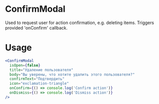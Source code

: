 
<Meta title="MDX|ConfirmModal" component={ConfirmModal} />

# ConfirmModal

Used to request user for action confirmation, e.g. deleting items. Triggers provided 'onConfirm' callback.

# Usage

```jsx
<ConfirmModal
  isOpen={false}
  title="Удаление пользователя"
  body="Вы уверены, что хотите удалить этого пользователя?"
  confirmText="Подтвердить"
  icon="exclamation-triangle"
  onConfirm={() => console.log('Confirm action')}
  onDismiss={() => console.log('Dismiss action')}
/>
```

<ArgTypes of={ConfirmModal} />
